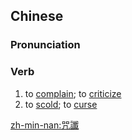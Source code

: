 {{also|咒谶}}
==Chinese==
{{zh-forms|s=咒谶}}

===Pronunciation===
{{zh-pron
|mn=chiù-chhàm
|cat=v
}}

===Verb===
{{zh-verb}} {{tlb|zh|Min Nan}}

# to [[complain]]; to [[criticize]]
# to [[scold]]; to [[curse]]

[[zh-min-nan:咒讖]]